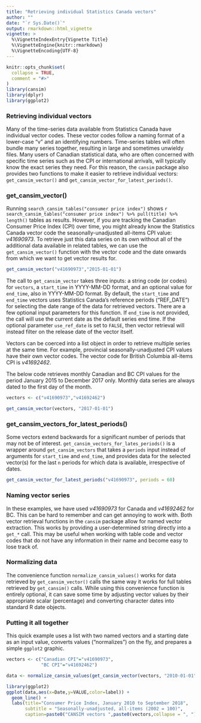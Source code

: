 ```yaml
---
title: "Retrieving individual Statistics Canada vectors"
author: ""
date: "`r Sys.Date()`"
output: rmarkdown::html_vignette
vignette: >
  %\VignetteIndexEntry{Vignette Title}
  %\VignetteEngine{knitr::rmarkdown}
  %\VignetteEncoding{UTF-8}
---
```


```r
knitr::opts_chunk$set(
  collapse = TRUE,
  comment = "#>"
)
library(cansim)
library(dplyr)
library(ggplot2)
```

### Retrieving individual vectors

Many of the time-series data available from Statistics Canada have individual vector codes. These vector codes follow a naming format of a lower-case "v" and an identifying numbers. Time-series tables will often bundle many series together, resulting in large and sometimes unwieldy files. Many users of Canadian statistical data, who are often concerned with specific time series such as the CPI or international arrivals, will typically know the exact series they need. For this reason, the `cansim` package also provides two functions to make it easier to retrieve individual vectors: `get_cansim_vector()` and `get_cansim_vector_for_latest_periods()`. 

### get_cansim_vector()

Running `search_cansim_tables("consumer price index")` shows `r search_cansim_tables("consumer price index") %>% pull(title) %>% length()` tables as results. However, if you are tracking the Canadian Consumer Price Index (CPI) over time, you might already know the Statistics Canada vector code the seasonally-unadjusted all-items CPI value: *v41690973*. To retrieve just this data series on its own without all of the additional data available in related tables, we can use the `get_cansim_vector()` function with the vector code and the date onwards from which we want to get vector results for.
```r
get_cansim_vector("v41690973","2015-01-01")
```

The call to `get_cansim_vector` takes three inputs: a string code (or codes) for `vectors`, a `start_time` in YYYY-MM-DD format, and an optional value for `end_time`, also in YYYY-MM-DD format. By default, the `start_time` and `end_time` vectors uses Statistics Canada's reference periods ("REF_DATE") for selecting the date range of the data for retrieved vectors. There are a few optional input parameters for this function. If `end_time` is not provided, the call will use the current date as the default series end time. If the optional parameter `use_ref_date` is set to `FALSE`, then vector retrieval will instead filter on the release date of the vector itself.

Vectors can be coerced into a list object in order to retrieve multiple series at the same time. For example, provincial seasonally-unadjusted CPI values have their own vector codes. The vector code for British Columbia all-items CPI is *v41692462*.

The below code retrieves monthly Canadian and BC CPI values for the period January 2015 to December 2017 only. Monthly data series are always dated to the first day of the month. 
```r
vectors <- c("v41690973","v41692462")

get_cansim_vector(vectors, "2017-01-01")
```

### get_cansim_vectors_for_latest_periods()

Some vectors extend backwards for a significant number of periods that may not be of interest. `get_cansim_vectors_for_lates_periods()` is a wrapper around `get_cansim_vectors` that takes a `periods` input instead of arguments for `start_time` and `end_time`, and provides data for the selected vector(s) for the last `n` periods for which data is available, irrespective of dates. 

```r
get_cansim_vector_for_latest_periods("v41690973", periods = 60)
```

### Naming vector series

In these examples, we have used *v41690973* for Canada and *v41692462* for BC. This can be hard to remember and can get annoying to work with. Both vector retrieval functions in the `cansim` package allow for named vector extraction. This works by providing a user-determined string directly into a `get_*` call. This may be useful when working with table code and vector codes that do not have any information in their name and become easy to lose track of. 

### Normalizing data

The convenience function `normalize_cansim_values()` works for data retrieved by `get_cansim_vector()` calls the same way it works for full tables retrieved by `get_cansim()` calls. While using this convenience function is entirely optional, it can save some time by adjusting vector values by their appropriate scalar (percentage) and converting character dates into standard R date objects. 

### Putting it all together

This quick example uses a list with two named vectors and a starting date as an input value, converts values ("normalizes") on the fly, and prepares a simple `ggplot2` graphic.

```r

vectors <- c("Canadian CPI"="v41690973",
             "BC CPI"="v41692462")

data <- normalize_cansim_values(get_cansim_vector(vectors, "2010-01-01"))

library(ggplot2)
ggplot(data,aes(x=Date,y=VALUE,color=label)) +
  geom_line() +
  labs(title="Consumer Price Index, January 2010 to September 2018",
       subtitle = "Seasonally-unadjusted, all-items (2002 = 100)",
       caption=paste0("CANSIM vectors ",paste0(vectors,collapse = ", ")),x="",y="",color="")
```

